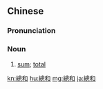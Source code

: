 {{also|总和}}
==Chinese==
{{zh-forms|s=总和}}

===Pronunciation===
{{zh-pron
|m=zǒnghé
|c=zung2 wo4
|mn=qz,tw,xm,zz:chóng-hô
|cat=n
}}

===Noun===
{{zh-noun}}

# [[sum]]; [[total]]

{{zh-cat|Advanced}}

[[kn:總和]]
[[hu:總和]]
[[mg:總和]]
[[ja:總和]]